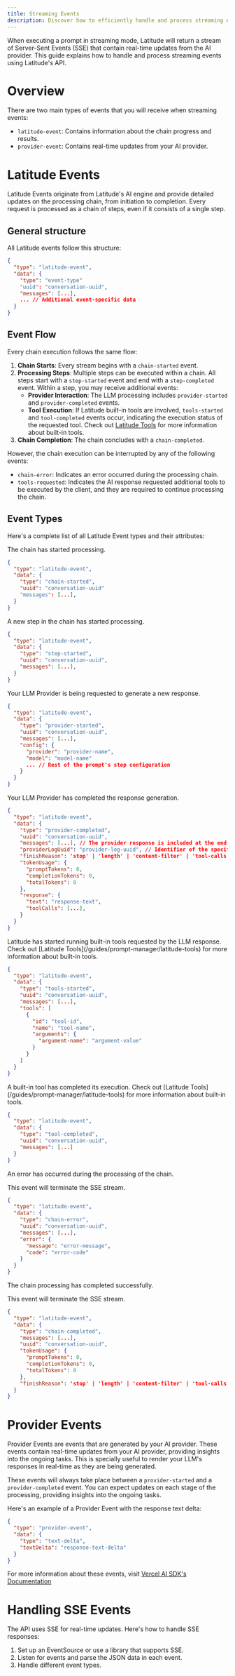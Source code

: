 ```yaml
---
title: Streaming Events
description: Discover how to efficiently handle and process streaming events using Latitude's API.
---
```


When executing a prompt in streaming mode, Latitude will return a stream of Server-Sent Events (SSE) that contain real-time updates from the AI provider. This guide explains how to handle and process streaming events using Latitude's API.

# Overview

There are two main types of events that you will receive when streaming events:

- `latitude-event`: Contains information about the chain progress and results.
- `provider-event`: Contains real-time updates from your AI provider.

# Latitude Events

Latitude Events originate from Latitude's AI engine and provide detailed updates on the processing chain, from initiation to completion. Every request is processed as a chain of steps, even if it consists of a single step.

## General structure

All Latitude events follow this structure:

```json
{
  "type": "latitude-event",
  "data": {
    "type": "event-type"
    "uuid": "conversation-uuid",
    "messages": [...],
    ... // Additional event-specific data
  }
}
```

## Event Flow

Every chain execution follows the same flow:

1. **Chain Starts**: Every stream begins with a `chain-started` event.
2. **Processing Steps**: Multiple steps can be executed within a chain. All steps start with a `step-started` event and end with a `step-completed` event. Within a step, you may receive additional events:
   - **Provider Interaction**: The LLM processing includes `provider-started` and `provider-completed` events.
   - **Tool Execution**: If Latitude built-in tools are involved, `tools-started` and `tool-completed` events occur, indicating the execution status of the requested tool.
     <Note>
       Check out [Latitude Tools](/guides/prompt-manager/latitude-tools) for
       more information about built-in tools.
     </Note>
3. **Chain Completion**: The chain concludes with a `chain-completed`.

However, the chain execution can be interrupted by any of the following events:

- `chain-error`: Indicates an error occurred during the processing chain.
- `tools-requested`: Indicates the AI response requested additional tools to be executed by the client, and they are required to continue processing the chain.

## Event Types

Here's a complete list of all Latitude Event types and their attributes:

<Accordion title="ChainStarted">
The chain has started processing.

```json
{
  "type": "latitude-event",
  "data": {
    "type": "chain-started",
    "uuid": "conversation-uuid"
    "messages": [...],
  }
}
```

</Accordion>

<Accordion title="StepStarted">
A new step in the chain has started processing.

```json
{
  "type": "latitude-event",
  "data": {
    "type": "step-started",
    "uuid": "conversation-uuid",
    "messages": [...],
  }
}
```

</Accordion>

<Accordion title="ProviderStarted">
Your LLM Provider is being requested to generate a new response.

```json
{
  "type": "latitude-event",
  "data": {
    "type": "provider-started",
    "uuid": "conversation-uuid",
    "messages": [...],
    "config": {
      "provider": "provider-name",
      "model": "model-name"
      ... // Rest of the prompt's step configuration
    }
  }
}
```

</Accordion>

<Accordion title="ProviderCompleted">
Your LLM Provider has completed the response generation.

```json
{
  "type": "latitude-event",
  "data": {
    "type": "provider-completed",
    "uuid": "conversation-uuid",
    "messages": [...], // The provider response is included at the end of the messages array
    "providerLogUuid": "provider-log-uuid", // Identifier of the specific provider log within Latitude
    "finishReason": 'stop' | 'length' | 'content-filter' | 'tool-calls' | 'error' | 'other' | 'unknown',
    "tokenUsage": {
      "promptTokens": 0,
      "completionTokens": 0,
      "totalTokens": 0
    },
    "response": {
      "text": "response-text",
      "toolCalls": [...],
    }
  }
}
```

</Accordion>

<Accordion title="ToolsStarted">
Latitude has started running built-in tools requested by the LLM response.

<Note>
  Check out [Latitude Tools](/guides/prompt-manager/latitude-tools) for more
  information about built-in tools.
</Note>

```json
{
  "type": "latitude-event",
  "data": {
    "type": "tools-started",
    "uuid": "conversation-uuid",
    "messages": [...],
    "tools": [
      {
        "id": "tool-id",
        "name": "tool-name",
        "arguments": {
          "argument-name": "argument-value"
        }
      }
    ]
  }
}
```

</Accordion>

<Accordion title="ToolCompleted">
A built-in tool has completed its execution.

<Note>
  Check out [Latitude Tools](/guides/prompt-manager/latitude-tools) for more
  information about built-in tools.
</Note>

```json
{
  "type": "latitude-event",
  "data": {
    "type": "tool-completed",
    "uuid": "conversation-uuid",
    "messages": [...]
  }
}
```

</Accordion>

<Accordion title="ChainError">
An error has occurred during the processing of the chain.

This event will terminate the SSE stream.

```json
{
  "type": "latitude-event",
  "data": {
    "type": "chain-error",
    "uuid": "conversation-uuid",
    "messages": [...],
    "error": {
      "message": "error-message",
      "code": "error-code"
    }
  }
}
```

</Accordion>

<Accordion title="ChainCompleted">
The chain processing has completed successfully.

This event will terminate the SSE stream.

```json
{
  "type": "latitude-event",
  "data": {
    "type": "chain-completed",
    "messages": [...],
    "uuid": "conversation-uuid",
    "tokenUsage": {
      "promptTokens": 0,
      "completionTokens": 0,
      "totalTokens": 0
    },
    "finishReason": 'stop' | 'length' | 'content-filter' | 'tool-calls' | 'error' | 'other' | 'unknown',
  }
}
```

</Accordion>

# Provider Events

Provider Events are events that are generated by your AI provider. These events contain real-time updates from your AI provider, providing insights into the ongoing tasks. This is specially useful to render your LLM's responses in real-time as they are being generated.

These events will always take place between a `provider-started` and a `provider-completed` event. You can expect updates on each stage of the processing, providing insights into the ongoing tasks.

Here's an example of a Provider Event with the response text delta:

```json
{
  "type": "provider-event",
  "data": {
    "type": "text-delta",
    "textDelta": "response-text-delta"
  }
}
```

For more information about these events, visit [Vercel AI SDK's Documentation](https://sdk.vercel.ai/docs/reference/ai-sdk-core/stream-object#full-stream)

# Handling SSE Events

The API uses SSE for real-time updates. Here's how to handle SSE responses:

1. Set up an EventSource or use a library that supports SSE.
2. Listen for events and parse the JSON data in each event.
3. Handle different event types.
